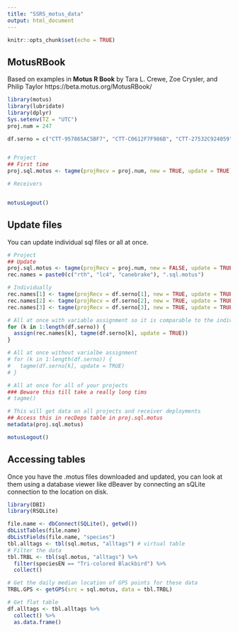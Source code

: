 ```yaml
---
title: "SSRS_motus_data"
output: html_document
---
```


```r
knitr::opts_chunk$set(echo = TRUE)
```

## MotusRBook

Based on examples in **Motus R Book**
by Tara L. Crewe, Zoe Crysler, and Philip Taylor
https://beta.motus.org/MotusRBook/


```r
library(motus)
library(lubridate)
library(dplyr)
Sys.setenv(TZ = "UTC")
proj.num = 247

df.serno = c("CTT-957865AC5BF7", "CTT-C0612F7F986B", "CTT-27532C924059")


# Project
## First time
proj.sql.motus <- tagme(projRecv = proj.num, new = TRUE, update = TRUE)

# Receivers


motusLogout()
```

## Update files

You can update individual sql files or all at once.

```r
# Project
## Update
proj.sql.motus <- tagme(projRecv = proj.num, new = FALSE, update = TRUE)
rec.names = paste0(c("rth", "lc4", "canebrake"), ".sql.motus")

# Individually
rec.names[1] <- tagme(projRecv = df.serno[1], new = TRUE, update = TRUE)
rec.names[2] <- tagme(projRecv = df.serno[2], new = TRUE, update = TRUE)
rec.names[3] <- tagme(projRecv = df.serno[3], new = TRUE, update = TRUE)

# All at once with variable assignment so it is comparable to the individual way
for (k in 1:length(df.serno)) {
  assign(rec.names[k], tagme(df.serno[k], update = TRUE))
}

# All at once without varialbe assignment
# for (k in 1:length(df.serno)) {
#   tagme(df.serno[k], update = TRUE)
# }

# All at once for all of your projects
### Beware this till take a really long tims
# tagme()

# This will get data on all projects and receiver deployments
## Access this in recDeps table in proj.sql.motus
metadata(proj.sql.motus)

motusLogout()
```

## Accessing tables

Once you have the .motus files downloaded and updated, you can look at them 
using a database viewer like dBeaver by connecting an sQLite connection to the 
location on disk.

```r
library(DBI)
library(RSQLite)

file.name <- dbConnect(SQLite(), getwd())
dbListTables(file.name)
dbListFields(file.name, "species")
tbl.alltags <- tbl(sql.motus, "alltags") # virtual table
# Filter the data
tbl.TRBL <- tbl(sql.motus, "alltags") %>%
  filter(speciesEN == "Tri-colored Blackbird") %>%
  collect()

# Get the daily median location of GPS points for these data
TRBL.GPS <- getGPS(src = sql.motus, data = tbl.TRBL)

# Get flat table
df.alltags <- tbl.alltags %>% 
  collect() %>% 
  as.data.frame()
```

